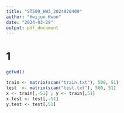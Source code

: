 ```yaml
---
title: "ST509_HW3_2024020409"
author: "Hwijun Kwon"
date: "2024-03-29"
output: pdf_document
---
```



# 1
```r
getwd()
```
```r
train <- matrix(scan("train.txt"), 500, 51)
test  <- matrix(scan("test.txt"), 500, 51)
x <- train[,-51] ; y <- train[,51]
x.test <- test[,-51]
y.test <- test[,51]
```